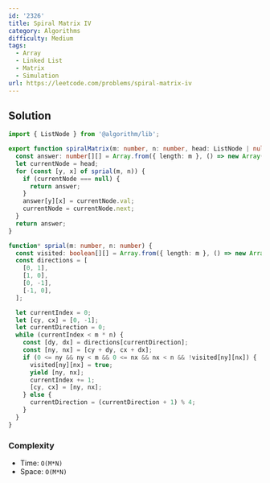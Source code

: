 ```yaml
---
id: '2326'
title: Spiral Matrix IV
category: Algorithms
difficulty: Medium
tags:
  - Array
  - Linked List
  - Matrix
  - Simulation
url: https://leetcode.com/problems/spiral-matrix-iv
---
```


## Solution

```typescript filename="solution.ts" copy
import { ListNode } from '@algorithm/lib';

export function spiralMatrix(m: number, n: number, head: ListNode | null): number[][] {
  const answer: number[][] = Array.from({ length: m }, () => new Array(n).fill(-1));
  let currentNode = head;
  for (const [y, x] of sprial(m, n)) {
    if (currentNode === null) {
      return answer;
    }
    answer[y][x] = currentNode.val;
    currentNode = currentNode.next;
  }
  return answer;
}

function* sprial(m: number, n: number) {
  const visited: boolean[][] = Array.from({ length: m }, () => new Array(n).fill(false));
  const directions = [
    [0, 1],
    [1, 0],
    [0, -1],
    [-1, 0],
  ];

  let currentIndex = 0;
  let [cy, cx] = [0, -1];
  let currentDirection = 0;
  while (currentIndex < m * n) {
    const [dy, dx] = directions[currentDirection];
    const [ny, nx] = [cy + dy, cx + dx];
    if (0 <= ny && ny < m && 0 <= nx && nx < n && !visited[ny][nx]) {
      visited[ny][nx] = true;
      yield [ny, nx];
      currentIndex += 1;
      [cy, cx] = [ny, nx];
    } else {
      currentDirection = (currentDirection + 1) % 4;
    }
  }
}
```

### Complexity

- Time: `O(M*N)`
- Space: `O(M*N)`
